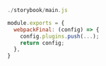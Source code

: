 ```js
./storybook/main.js

module.exports = {
  webpackFinal: (config) => {
    config.plugins.push(...);
    return config;
  },
}
```